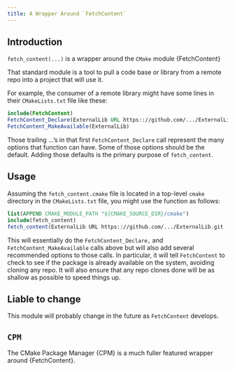 ```yaml
---
title: A Wrapper Around `FetchContent`
---
```


## Introduction

`fetch_content(...)` is a wrapper around the `CMake` module {FetchContent}

That standard module is a tool to pull a code base or library from a remote repo into a project that will use it.

For example, the consumer of a remote library might have some lines in their `CMakeLists.txt` file like these:

```cmake
include(FetchContent)
FetchContent_Declare(ExternalLib URL https:://github.com/.../ExternalLib.git ...)
FetchContent_MakeAvailable(ExternalLib)
```

Those trailing ...'s in that first `FetchContent_Declare` call represent the many options that function can have.
Some of those options should be the default.
Adding those defaults is the primary purpose of `fetch_content`.

## Usage

Assuming the `fetch_content.cmake` file is located in a top-level `cmake` directory in the `CMakeLists.txt` file, you might use the function as follows:

```cmake
list(APPEND CMAKE_MODULE_PATH "${CMAKE_SOURCE_DIR}/cmake")
include(fetch_content)
fetch_content(ExternalLib URL https:://github.com/.../ExternalLib.git ...)
```

This will essentially do the `FetchContent_Declare,` and `FetchContent_MakeAvailable` calls above but will also add several recommended options to those calls.
In particular, it will tell `FetchContent` to check to see if the package is already available on the system, avoiding cloning any repo.
It will also ensure that any repo clones done will be as shallow as possible to speed things up.

::: {.callout-warning}
# Liable to change
This module will probably change in the future as `FetchContent` develops.
:::

::: {.callout-note}
# `CPM`
The CMake Package Manager {CPM} is a much fuller featured wrapper around {FetchContent}.
:::
